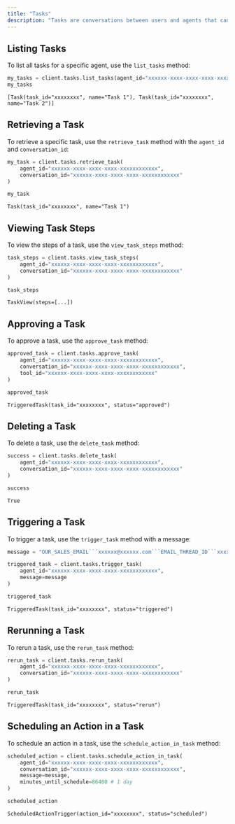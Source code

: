 ```yaml
---
title: "Tasks"
description: "Tasks are conversations between users and agents that can be triggered, scheduled, and approved."
---
```


## Listing Tasks

To list all tasks for a specific agent, use the `list_tasks` method:

```python Python
my_tasks = client.tasks.list_tasks(agent_id="xxxxxx-xxxx-xxxx-xxxx-xxxxxxxxxxxx")
my_tasks
```

```terminal
[Task(task_id="xxxxxxxx", name="Task 1"), Task(task_id="xxxxxxxx", name="Task 2")]
```

## Retrieving a Task

To retrieve a specific task, use the `retrieve_task` method with the `agent_id` and `conversation_id`:

```python Python
my_task = client.tasks.retrieve_task(
    agent_id="xxxxxx-xxxx-xxxx-xxxx-xxxxxxxxxxxx",
    conversation_id="xxxxxx-xxxx-xxxx-xxxx-xxxxxxxxxxxx"
)

my_task
```

```terminal
Task(task_id="xxxxxxxx", name="Task 1")
```

## Viewing Task Steps

To view the steps of a task, use the `view_task_steps` method:

```python Python
task_steps = client.tasks.view_task_steps(
    agent_id="xxxxxx-xxxx-xxxx-xxxx-xxxxxxxxxxxx",
    conversation_id="xxxxxx-xxxx-xxxx-xxxx-xxxxxxxxxxxx"
)

task_steps
```

```terminal
TaskView(steps=[...])
```

## Approving a Task

To approve a task, use the `approve_task` method:

```python Python
approved_task = client.tasks.approve_task(
    agent_id="xxxxxx-xxxx-xxxx-xxxx-xxxxxxxxxxxx",
    conversation_id="xxxxxx-xxxx-xxxx-xxxx-xxxxxxxxxxxx",
    tool_id="xxxxxx-xxxx-xxxx-xxxx-xxxxxxxxxxxx"
)

approved_task
```

```terminal
TriggeredTask(task_id="xxxxxxxx", status="approved")
```

## Deleting a Task

To delete a task, use the `delete_task` method:

```python Python
success = client.tasks.delete_task(
    agent_id="xxxxxx-xxxx-xxxx-xxxx-xxxxxxxxxxxx",
    conversation_id="xxxxxx-xxxx-xxxx-xxxx-xxxxxxxxxxxx"
)

success
```

```terminal
True
```

## Triggering a Task

To trigger a task, use the `trigger_task` method with a message:

```python Python
message = "OUR_SALES_EMAIL```xxxxxx@xxxxxx.com```EMAIL_THREAD_ID```xxxxxx-xxxx-xxxx-xxxx-xxxxxxxxxxxx```\nLinkedIn_Chat_ID```xxxxxx-xxxx-xxxx-xxxx-xxxxxxxxxxxx```"

triggered_task = client.tasks.trigger_task(
    agent_id="xxxxxx-xxxx-xxxx-xxxx-xxxxxxxxxxxx", 
    message=message
)

triggered_task
```

```terminal
TriggeredTask(task_id="xxxxxxxx", status="triggered")
```

## Rerunning a Task

To rerun a task, use the `rerun_task` method:

```python Python
rerun_task = client.tasks.rerun_task(
    agent_id="xxxxxx-xxxx-xxxx-xxxx-xxxxxxxxxxxx", 
    conversation_id="xxxxxx-xxxx-xxxx-xxxx-xxxxxxxxxxxx"
)

rerun_task
```

```terminal
TriggeredTask(task_id="xxxxxxxx", status="rerun")
```

## Scheduling an Action in a Task

To schedule an action in a task, use the `schedule_action_in_task` method:

```python Python
scheduled_action = client.tasks.schedule_action_in_task(
    agent_id="xxxxxx-xxxx-xxxx-xxxx-xxxxxxxxxxxx", 
    conversation_id="xxxxxx-xxxx-xxxx-xxxx-xxxxxxxxxxxx", 
    message=message,
    minutes_until_schedule=86400 # 1 day 
)

scheduled_action
```

```terminal
ScheduledActionTrigger(action_id="xxxxxxxx", status="scheduled")
```